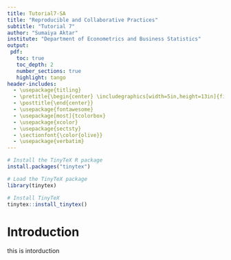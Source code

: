 ```yaml
---
title: Tutorial7-SA
title: "Reproducible and Collaborative Practices"
subtitle: "Tutorial 7"
author: "Sumaiya Aktar"
institute: "Department of Econometrics and Business Statistics"
output: 
 pdf:
   toc: true
   toc_depth: 2
   number_sections: true
   highlight: tango
header-includes: 
  - \usepackage{titling}
  - \pretitle{\begin{center} \includegraphics[width=5in,height=13in]{figs/front.jpg}\LARGE\\}
  - \posttitle{\end{center}}
  - \usepackage{fontawesome}
  - \usepackage[most]{tcolorbox}
  - \usepackage{xcolor}
  - \usepackage{sectsty}
  - \sectionfont{\color{olive}}
  - \usepackage{verbatim}
---
```


```r
# Install the TinyTeX R package
install.packages("tinytex")

# Load the TinyTeX package
library(tinytex)

# Install TinyTeX
tinytex::install_tinytex()


```


# Introduction 
this is intorduction
